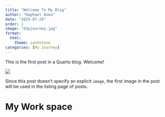 ```yaml
---
title: "Welcome To My Blog"
author: "Raphael Anea"
date: "2025-07-29"
order: 1
image: "d2pjourney.jpg"
format: 
  html:
    theme: sandstone
categories: [My Journey]
---
```


This is the first post in a Quarto blog. Welcome!

![](thumbnail.jpg)

Since this post doesn't specify an explicit `image`, the first image in the post will be used in the listing page of posts.

# My Work space
